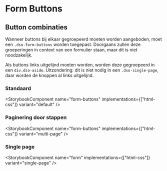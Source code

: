 
# Form Buttons

## Button combinaties

Wanneer buttons bij elkaar gegroepeerd moeten worden aangeboden, moet een <code>.dso-form-buttons</code> worden toegepast.
Doorgaans zullen deze groeperingen in context van een formulier staan, maar dit is niet noodzakelijk.

Als buttons links uitgelijnd moeten worden, worden deze gegroepeerd in een <code>div.dso-aside</code>.
Uitzondering: dit is niet nodig in een <code>.dso-single-page</code>, daar worden de knoppen al links uitgelijnd.

### Standaard

<StorybookComponent name="form-buttons" implementations={["html-css"]} variant="default" />

### Paginering door stappen

<StorybookComponent name="form-buttons" implementations={["html-css"]} variant="multi-page" />

### Single page

<StorybookComponent name="form" implementations={["html-css"]} variant="single-page" />
